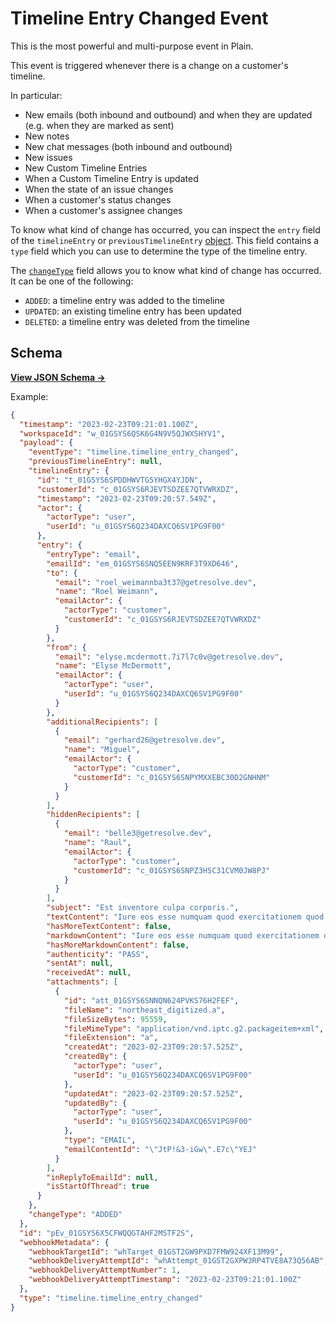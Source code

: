 
# Timeline Entry Changed Event

This is the most powerful and multi-purpose event in Plain.

This event is triggered whenever there is a change on a customer's timeline.

In particular:

- New emails (both inbound and outbound) and when they are updated (e.g. when they are marked as sent)
- New notes
- New chat messages (both inbound and outbound)
- New issues
- New Custom Timeline Entries
- When a Custom Timeline Entry is updated
- When the state of an issue changes
- When a customer's status changes
- When a customer's assignee changes

To know what kind of change has occurred, you can inspect the `entry` field of the `timelineEntry` or `previousTimelineEntry` [object](https://json-schema.app/view/%23/%23%2Fdefinitions%2FtimelineEntryChangedPayload/%23%2Fdefinitions%2FtimelineEntry?url=https%3A%2F%2Fcore-api.uk.plain.com%2Fwebhooks%2Fschema.json). This field contains a `type` field which you can use to determine the type of the timeline entry.

The [`changeType`](https://json-schema.app/view/%23/%23%2Fdefinitions%2FtimelineEntryChangedPayload?url=https%3A%2F%2Fcore-api.uk.plain.com%2Fwebhooks%2Fschema.json) field allows you to know what kind of change has occurred. It can be one of the following:

- `ADDED`: a timeline entry was added to the timeline
- `UPDATED`: an existing timeline entry has been updated
- `DELETED`: a timeline entry was deleted from the timeline

## Schema

[**View JSON Schema →**](https://json-schema.app/view/%23/%23%2Fdefinitions%2FtimelineEntryChangedPayload?url=https%3A%2F%2Fcore-api.uk.plain.com%2Fwebhooks%2Fschema.json)

Example:

```json
{
  "timestamp": "2023-02-23T09:21:01.100Z",
  "workspaceId": "w_01GSYS6QSK6G4N9V5QJWXSHYV1",
  "payload": {
    "eventType": "timeline.timeline_entry_changed",
    "previousTimelineEntry": null,
    "timelineEntry": {
      "id": "t_01GSYS6SPDDHWVTG5YHGX4YJDN",
      "customerId": "c_01GSYS6RJEVTSDZEE7QTVWRXDZ",
      "timestamp": "2023-02-23T09:20:57.549Z",
      "actor": {
        "actorType": "user",
        "userId": "u_01GSYS6Q234DAXCQ6SV1PG9F00"
      },
      "entry": {
        "entryType": "email",
        "emailId": "em_01GSYS6SNQ5EEN9KRF3T9XD646",
        "to": {
          "email": "roel_weimannba3t37@getresolve.dev",
          "name": "Roel Weimann",
          "emailActor": {
            "actorType": "customer",
            "customerId": "c_01GSYS6RJEVTSDZEE7QTVWRXDZ"
          }
        },
        "from": {
          "email": "elyse.mcdermott.7i7l7c0v@getresolve.dev",
          "name": "Elyse McDermott",
          "emailActor": {
            "actorType": "user",
            "userId": "u_01GSYS6Q234DAXCQ6SV1PG9F00"
          }
        },
        "additionalRecipients": [
          {
            "email": "gerhard26@getresolve.dev",
            "name": "Miguel",
            "emailActor": {
              "actorType": "customer",
              "customerId": "c_01GSYS6SNPYMXXEBC30D2GNHNM"
            }
          }
        ],
        "hiddenRecipients": [
          {
            "email": "belle3@getresolve.dev",
            "name": "Raul",
            "emailActor": {
              "actorType": "customer",
              "customerId": "c_01GSYS6SNPZ3HSC31CVM0JW8PJ"
            }
          }
        ],
        "subject": "Est inventore culpa corporis.",
        "textContent": "Iure eos esse numquam quod exercitationem quod a. Nobis pariatur alias molestiae ad vitae. Nesciunt sed consequuntur ex explicabo hic soluta numquam odio dolore. Dolorem aliquam ipsum quia illo.",
        "hasMoreTextContent": false,
        "markdownContent": "Iure eos esse numquam quod exercitationem quod a. Nobis pariatur alias molestiae ad vitae. Nesciunt sed consequuntur ex explicabo hic soluta numquam odio dolore. Dolorem aliquam ipsum quia illo. On Thu, 13 Jan 2022 at 17:40, Postmark Tester wrote: > Hello! > > On Thu, 13 Jan 2022 at 17:37, Andrew Blaney wrote: > >> This is an email from gmail without an attachment >> >",
        "hasMoreMarkdownContent": false,
        "authenticity": "PASS",
        "sentAt": null,
        "receivedAt": null,
        "attachments": [
          {
            "id": "att_01GSYS6SNNQN624PVKS76H2FEF",
            "fileName": "northeast_digitized.a",
            "fileSizeBytes": 95559,
            "fileMimeType": "application/vnd.iptc.g2.packageitem+xml",
            "fileExtension": "a",
            "createdAt": "2023-02-23T09:20:57.525Z",
            "createdBy": {
              "actorType": "user",
              "userId": "u_01GSYS6Q234DAXCQ6SV1PG9F00"
            },
            "updatedAt": "2023-02-23T09:20:57.525Z",
            "updatedBy": {
              "actorType": "user",
              "userId": "u_01GSYS6Q234DAXCQ6SV1PG9F00"
            },
            "type": "EMAIL",
            "emailContentId": "\"JtP!&3-iGw\".E7c\"YEJ"
          }
        ],
        "inReplyToEmailId": null,
        "isStartOfThread": true
      }
    },
    "changeType": "ADDED"
  },
  "id": "pEv_01GSYS6X5CFWQQGTAHF2MSTF2S",
  "webhookMetadata": {
    "webhookTargetId": "whTarget_01GST2GW9PXD7FMW924XF13M99",
    "webhookDeliveryAttemptId": "whAttempt_01GST2GXPW3RP4TVE8A73Q56AB",
    "webhookDeliveryAttemptNumber": 1,
    "webhookDeliveryAttemptTimestamp": "2023-02-23T09:21:01.100Z"
  },
  "type": "timeline.timeline_entry_changed"
}
```
